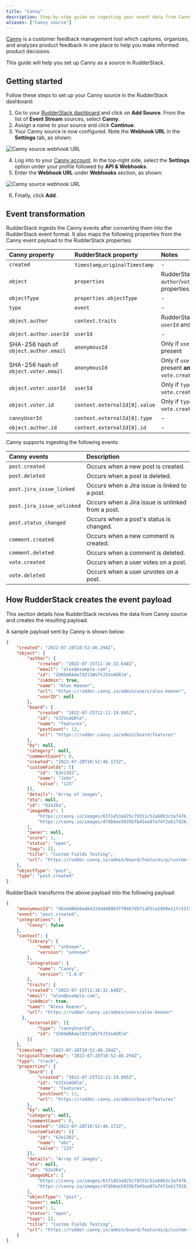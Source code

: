 ```yaml
---
title: "Canny"
description: Step-by-step guide on ingesting your event data from Canny into RudderStack.
aliases: ["Canny source"]
---
```


[Canny](https://canny.io/) is a customer feedback management tool which captures, organizes, and analyzes product feedback in one place to help you make informed product decisions.

This guide will help you set up Canny as a source in RudderStack.

## Getting started

Follow these steps to set up your Canny source in the RudderStack dashboard:

1. Go to your [RudderStack dashboard](https://app.rudderstack.com/) and click on **Add Source**. From the list of **Event Stream** sources, select **Canny**.
2. Assign a name to your source and click **Continue**.
3. Your Canny source is now configured. Note the **Webhook URL** in the **Settings** tab, as shown:

<img src="../../assets/event-stream-sources/canny-2.png" alt="Canny source webhook URL" />

4. Log into to your <a href="https://canny.io/login">Canny account</a>. In the top-right side, select the **Settings** option under your profile followed by **API & Webhooks**.
5. Enter the **Webhook URL** under **Webhooks** section, as shown:

<img src="../../assets/event-stream-sources/webhook-url-canny.png" alt="Canny source webhook URL" />

6. Finally, click **Add**. 

## Event transformation

RudderStack ingests the Canny events after converting them into the RudderStack event format. It also maps the following properties from the Canny event payload to the RudderStack properties:

| Canny property  | RudderStack property| Notes |
| :------------------ | :------------- |:------------- |
| `created`  | `timestamp`,`originalTimestamp`    | - |
| `object`        | `properties`        | RudderStack excludes `author`/`voter` from the properties. |
| `objectType`        | `properties.objectType`        | -|
| `type`    | `event`  | -|
| `object.author`    | `context.traits`  | RudderStack excludes `userId` and `id`. |
| `object.author.userId`     | `userId`   |- |
| SHA-256 hash of `object.author.email`      | `anonymousId` | Only if `userId` is not present |
| SHA-256 hash of `object.voter.email`        | `anonymousId` |Only if `userId` is not present **and** `type` is `vote.created`/`vote.deleted`|
| `object.voter.userId`    | `userId`  | Only if `type` is `vote.created`/`vote.deleted` |
| `object.voter.id`        | `context.externalId[0].value` | Only if `type` is `vote.created`/`vote.deleted`|
| `cannyUserId`    | `context.externalId[0].type`  |- |
| `object.author.id`     | `context.externalId[0].id`   |- |

Canny supports ingesting the following events:

| Canny events  | Description | 
| :------------------ | :------------- |
| `post.created`  | Occurs when a new post is created.    | 
| `post.deleted`        | Occurs when a post is deleted.        | 
| `post.jira_issue_linked`    | Occurs when a Jira issue is linked to a post.  | 
| `post.jira_issue_unlinked`    | Occurs when a Jira issue is unlinked from a post.  | 
| `post.status_changed`     | Occurs when a post's status is changed.  | 
| `comment.created`        | Occurs when a new comment is created. | 
| `comment.deleted`        | Occurs when a comment is deleted. | 
| `vote.created`        | Occurs when a user votes on a post. | 
| `vote.deleted`    | Occurs when a user unvotes on a post.  | 

## How RudderStack creates the event payload

This section details how RudderStack receives the data from Canny source and creates the resulting payload.

A sample payload sent by Canny is shown below:

```json
{
    "created": "2022-07-28T10:52:46.294Z",
    "object": {
        "author": {
            "created": "2022-07-15T11:16:32.648Z",
            "email": "alex@example.com",
            "id": "1hKOmRA4el9Zt1WSfVJIVo4GRlm",
            "isAdmin": true,
            "name": "Alex Keener",
            "url": "https://rudder.canny.io/admin/users/alex-keener",
            "userID": null
        },
        "board": {
            "created": "2022-07-25T12:11:19.895Z",
            "id": "VJIVo4GRlm",
            "name": "features",
            "postCount": 13,
            "url": "https://rudder.canny.io/admin/board/features"
        },
        "by": null,
        "category": null,
        "commentCount": 0,
        "created": "2022-07-28T10:52:46.172Z",
        "customFields": [{
            "id": "62e1382",
            "name": "John",
            "value": "123"
        }],
        "details": "Array of images",
        "eta": null,
        "id": "62e26a",
        "imageURLs": [
            "https://canny.io/images/6371453a825c79351c52a6063c3af476.jpg",
            "https://canny.io/images/47db6ee5035bfb45ea87a74f2eb17928.jpg"
        ],
        "owner": null,
        "score": 1,
        "status": "open",
        "tags": [],
        "title": "Custom Fields Testing",
        "url": "https://rudder.canny.io/admin/board/features/p/custom-fields-testing"
    },
    "objectType": "post",
    "type": "post.created"
}
```

RudderStack transforms the above payload into the following payload:

```json
{
    "anonymousId": "d6a9d06e8a464324d448003ff0467d971a55ca2950e11fc51faaec4e2850ecc6",
    "event": "post.created",
    "integrations": {
        "Canny": false
    },
    "context": {
        "library": {
            "name": "unknown",
            "version": "unknown"
        },
        "integration": {
            "name": "Canny",
            "version": "1.0.0"
        },
        "traits": {
        "created": "2022-07-15T11:16:32.648Z",
        "email": "alex@example.com",
        "isAdmin": true,
        "name": "Alexx Keener",
        "url": "https://rudder.canny.io/admin/users/alex-keener"
      },
        "externalId": [{
            "type": "cannyUserId",
            "id": "1hKOmRA4el9Zt1WSfVJIVo4GRlm"
        }]
    },
    "timestamp": "2022-07-28T10:52:46.294Z",
    "originalTimestamp": "2022-07-28T10:52:46.294Z",
    "type": "track",
    "properties": {
        "board": {
            "created": "2022-07-25T12:11:19.895Z",
            "id": "VJIVo4GRlm",
            "name": "features",
            "postCount": 13,
            "url": "https://rudder.canny.io/admin/board/features"
        },
        "by": null,
        "category": null,
        "commentCount": 0,
        "created": "2022-07-28T10:52:46.172Z",
        "customFields": [{
            "id": "62e1382",
            "name": "abc",
            "value": "123"
        }],
        "details": "Array of images",
        "eta": null,
        "id": "62e26a",
        "imageURLs": [
            "https://canny.io/images/6371453a825c79351c52a6063c3af476.jpg",
            "https://canny.io/images/47db6ee5035bfb45ea87a74f2eb17928.jpg"
        ],
        "objectType": "post",
        "owner": null,
        "score": 1,
        "status": "open",
        "tags": [],
        "title": "Custom Fields Testing",
        "url": "https://rudder.canny.io/admin/board/features/p/custom-fields-testing"
    }
}
```